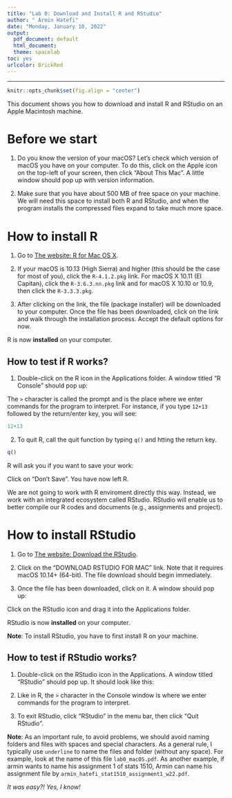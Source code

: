 ```yaml
---
title: "Lab 0: Download and Install R and RStudio"
author: " Armin Hatefi"
date: "Monday, January 10, 2022"
output:
  pdf_document: default
  html_document: 
  theme: spacelab
toc: yes
urlcolor: BrickRed
---
```


***

```r
knitr::opts_chunk$set(fig.align = "center")
```



This document shows you how to  download and install  R and RStudio on an Apple Macintosh machine.

# Before we start

1. Do you know the version of your macOS? Let's check which version of macOS you have on your computer. To do this, click on the Apple icon on the top-left of your screen, then click "About This Mac". A little window should pop up with version information.

\begin{center}
\includegraphics[width=0.5\textwidth]{macOS_version}
\end{center}

<!-- <center>![](macOS_version.png){width=50%}</center> -->
<!-- \ -->

2. Make sure that you have about 500 MB of free space on your machine. We will need this space to install both R and RStudio, and when the program installs the compressed files expand to take much more space.  

# How to install R

1. Go to [The website: R for Mac OS X](https://cran.r-project.org/bin/macosx/).

2. If your macOS is 10.13 (High Sierra) and higher (this should be the case for most of you), click the `R-4.1.2.pkg` link. For macOS X 10.11 (El Capitan), click the `R-3.6.3.nn.pkg` link  and for  macOS X 10.10 or 10.9, then click the `R-3.3.3.pkg`.

3. After clicking on the link, the file (package installer) will be downloaded to your computer. Once the file has been downloaded, click on the link and walk through the installation process. Accept the default options for now.

R is now **installed** on your computer.

## How to test if R works?

1. Double-click on the R icon in the Applications folder. A window titled "R Console" should pop up:

\begin{center}
\includegraphics[width=0.5\textwidth]{R_Console}
\end{center}

<!-- <center>![](R_Console.png){width=50%}</center>   -->
<!-- \ -->

The `>` character is called the prompt and is the place where we enter commands for the program to interpret. For instance, if you type `12+13` followed by the return/enter key, you will see:

```r
12+13
```

2. To quit R, call the quit function by typing `q()` and htting the return key.

```r
q()
```

R will ask you if you want to save your work:

\begin{center}
\includegraphics[width=0.3\textwidth]{Closing_R}
\end{center}
<!-- <center>![](Closing_R.png){width=30%}</center>   -->
<!-- \ -->

Click on "Don't Save". You have now left R.  

We are not going to work with R enviroment directly this way. Instead, we work with an integrated ecosystem called RStudio.  RStudio will enable us to better compile our R codes and documents (e.g., assignments and project). 

# How to install RStudio

1. Go to [The website: Download the RStudio](https://www.rstudio.com/products/rstudio/download/#download).

2. Click on the "DOWNLOAD RSTUDIO FOR MAC" link. Note that it requires macOS 10.14+ (64-bit). The file download should begin immediately.

3. Once the file has been downloaded, click on it. A window should pop up:

\begin{center}
\includegraphics[width=0.5\textwidth]{Rstudio_mac}
\end{center}
<!-- <center>![](Rstudio_mac.png){width=50%}</center> -->
<!-- \ -->

Click on the RStudio icon and drag it into the Applications folder. 

RStudio is now **installed** on your computer.

**Note**: To install RStudio, you have to first install R on your machine.

## How to test if RStudio works?

1. Double-click on the RStudio icon in the Applications. A window titled "RStudio" should pop up.
It should look like this:

\begin{center}
\includegraphics[width=0.6\textwidth]{Rstudio_Window}
\end{center}
<!-- <center>![](Rstudio_Window.png){width=60%}</center> -->
<!-- \   -->

2. Like in R, the `>` character in the Console window is where we enter commands for the program to interpret.

3. To exit RStudio, click "RStudio" in the menu bar, then click "Quit RStudio". 
<!-- Alternatively, use the `Cmd-Q` shortcut. If prompted to save the workspace, do not save it. -->

**Note**: As an important rule, to avoid problems, we should avoid naming folders and files with spaces and special characters. As a general rule, I typically use `underline` to name the files and folder (without any space). For example, look at the name of this file `lab0_macOS.pdf`. As another example, if armin wants to name his assignment 1 of stats 1510, Armin can name his assignment file by `armin_hatefi_stat1510_assignment1_w22.pdf`.

*It was easy?! Yes, I know!*
